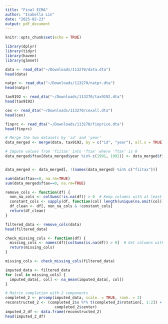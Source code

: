 ```yaml
---
title: "Final ECMA"
author: "Isabella Lin"
date: "2025-02-23"
output: pdf_document
---
```


```r
knitr::opts_chunk$set(echo = TRUE)
```

```r
library(dplyr)
library(tidyr)
library(haven)
library(glmnet)
```

```r
data <- read_dta("~/Downloads/113270/data.dta")
head(data)
```

```r
natpr <- read_dta("~/Downloads/113270/natpr.dta")
head(natpr)
```

```r
tax9192 <- read_dta("~/Downloads/113270/tax9192.dta")
head(tax9192)
```

```r
cex <- read_dta("~/Downloads/113270/cexall.dta")
head(cex)
```

```r
finprc <- read_dta("~/Downloads/113270/finprice.dta")
head(finprc)
```

```r

# Merge the two datasets by 'id' and 'year'
data_merged <- merge(data, tax9192, by = c("id", "year"), all.x = TRUE)

# Impute values from 'fiitax' into 'ftax' where 'ftax' is 0
data_merged$ftax[data_merged$year %in% c(1991, 1992)] <- data_merged$fiitax[data_merged$ftax == 0]


data_merged <- data_merged[, !(names(data_merged) %in% c("fiitax"))]

sum(data$ftax==0, na.rm=TRUE)
sum(data_merged$ftax==0, na.rm=TRUE)

```

```r
remove_cols <- function(df) {
  non_na_cols <- colSums(!is.na(df)) > 0  # Keep columns with at least one non-NA value
  constant_cols <- sapply(df, function(col) length(unique(na.omit(col))) == 1)
  df_clean <- df[, non_na_cols & !constant_cols]
  return(df_clean)
}

filtered_data <- remove_cols(data)
head(filtered_data)

check_missing_cols <- function(df) {
  missing_cols <- names(df)[colSums(is.na(df)) > 0]  # Get columns with missing values
  return(missing_cols)
}

missing_cols <- check_missing_cols(filtered_data)

imputed_data <- filtered_data
for (col in missing_cols) {
  imputed_data[, col] <- na_mean(imputed_data[, col]) 
}

# Matrix completion with 2 components
completed_2 <- prcomp(imputed_data, scale. = TRUE, rank. = 2)
reconstructed_2 <- (completed_2$x %*% t(completed_2$rotation[, 1:2]) + 
                      completed_2$center)
imputed_2_df <- data.frame(reconstructed_2)
head(imputed_2_df)

````